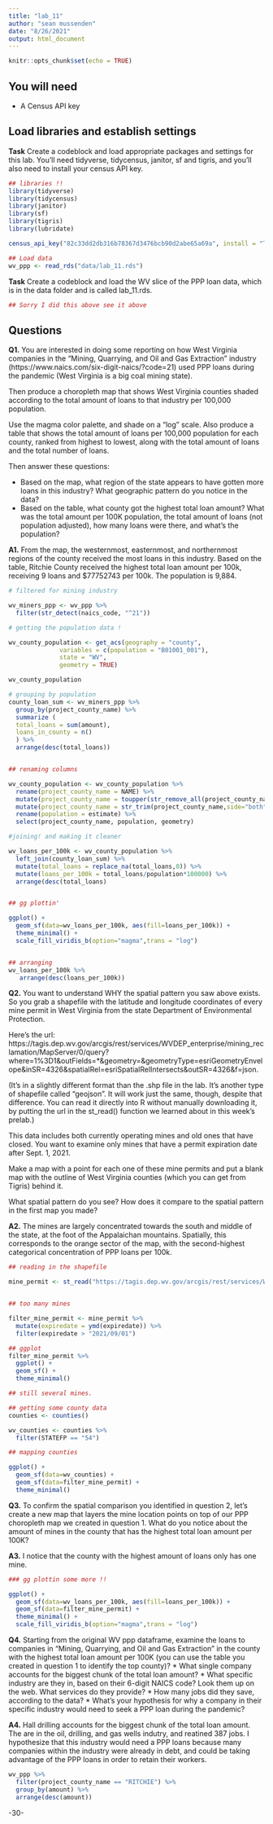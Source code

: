```yaml
---
title: "lab_11"
author: "sean mussenden"
date: "8/26/2021"
output: html_document
---
```


```r
knitr::opts_chunk$set(echo = TRUE)
```

## You will need

* A Census API key

## Load libraries and establish settings

**Task** Create a codeblock and load appropriate packages and settings for this lab. You'll need tidyverse, tidycensus, janitor, sf and tigris, and you'll also need to install your census API key.

``` r

## libraries !!
library(tidyverse)
library(tidycensus)
library(janitor)
library(sf)
library(tigris)
library(lubridate)

census_api_key("82c33dd2db316b78367d3476bcb90d2abe65a69a", install = "TRUE", overwrite = TRUE)

## Load data
wv_ppp <- read_rds("data/lab_11.rds")


```

**Task** Create a codeblock and load the WV slice of the PPP loan data, which is in the data folder and is called lab_11.rds.

``` r
## Sorry I did this above see it above
```

## Questions 

**Q1.** You are interested in doing some reporting on how West Virginia companies in the "Mining, Quarrying, and Oil and Gas Extraction" industry (https://www.naics.com/six-digit-naics/?code=21) used PPP loans during the pandemic (West Virginia is a big coal mining state).  

Then produce a choropleth map that shows West Virginia counties shaded according to the total amount of loans to that industry per 100,000 population. 

Use the magma color palette, and shade on a "log" scale. Also produce a table that shows the total amount of loans per 100,000 population for each county, ranked from highest to lowest, along with the total amount of loans and the total number of loans. 

Then answer these questions:

* Based on the map, what region of the state appears to have gotten more loans in this industry? What geographic pattern do you notice in the data?
* Based on the table, what county got the highest total loan amount? What was the total amount per 100K population, the total amount of loans (not population adjusted), how many loans were there, and what's the population?

**A1.** 
From the map, the westernmost, easternmost, and northernmost regions of the county received the most loans in this industry. Based on the table, Ritchie County received the highest total loan amount per 100k, receiving 9 loans and $77752743 per 100k. The population is 9,884.

``` r

# filtered for mining industry

wv_miners_ppp <- wv_ppp %>%
  filter(str_detect(naics_code, "^21")) 

# getting the population data !

wv_county_population <- get_acs(geography = "county", 
              variables = c(population = "B01001_001"), 
              state = "WV",
              geometry = TRUE)

wv_county_population

# grouping by population
county_loan_sum <- wv_miners_ppp %>%
  group_by(project_county_name) %>%
  summarize ( 
  total_loans = sum(amount),
  loans_in_county = n()
  ) %>%
  arrange(desc(total_loans))


## renaming columns

wv_county_population <- wv_county_population %>%
  rename(project_county_name = NAME) %>%
  mutate(project_county_name = toupper(str_remove_all(project_county_name,", West Virginia|County"))) %>%
  mutate(project_county_name = str_trim(project_county_name,side="both")) %>%
  rename(population = estimate) %>%
  select(project_county_name, population, geometry)

#joining! and making it cleaner

wv_loans_per_100k <- wv_county_population %>%
  left_join(county_loan_sum) %>%
  mutate(total_loans = replace_na(total_loans,0)) %>%
  mutate(loans_per_100k = total_loans/population*100000) %>%
  arrange(desc(total_loans) 


## gg plottin'

ggplot() + 
  geom_sf(data=wv_loans_per_100k, aes(fill=loans_per_100k)) + 
  theme_minimal() +
  scale_fill_viridis_b(option="magma",trans = "log") 


## arranging
wv_loans_per_100k %>%
   arrange(desc(loans_per_100k))

```


**Q2.** You want to understand WHY the spatial pattern you saw above exists.  So you grab a shapefile with the latitude and longitude coordinates of every mine permit in West Virginia from the state Department of Environmental Protection. 

Here's the url: https://tagis.dep.wv.gov/arcgis/rest/services/WVDEP_enterprise/mining_reclamation/MapServer/0/query?where=1%3D1&outFields=*&geometry=&geometryType=esriGeometryEnvelope&inSR=4326&spatialRel=esriSpatialRelIntersects&outSR=4326&f=json. 

(It's in a slightly different format than the .shp file in the lab. It's another type of shapefile called "geojson".  It will work just the same, though, despite that difference. You can read it directly into R without manually downloading it, by putting the url in the st_read() function we learned about in this week's prelab.) 

This data includes both currently operating mines and old ones that have closed.  You want to examine only mines that have a permit expiration date after Sept. 1, 2021. 

Make a map with a point for each one of these mine permits and put a blank map with the outline of West Virginia counties (which you can get from Tigris) behind it. 

What spatial pattern do you see? How does it compare to the spatial pattern in the first map you made?

**A2.** The mines are largely concentrated towards the south and middle of the state, at the foot of the Appalaichan mountains. Spatially, this corresponds to the orange sector of the map, with the second-highest categorical concentration of PPP loans per 100k. 

``` r

## reading in the shapefile

mine_permit <- st_read("https://tagis.dep.wv.gov/arcgis/rest/services/WVDEP_enterprise/mining_reclamation/MapServer/0/query?where=1%3D1&outFields=*&geometry=&geometryType=esriGeometryEnvelope&inSR=4326&spatialRel=esriSpatialRelIntersects&outSR=4326&f=json")


## too many mines

filter_mine_permit <- mine_permit %>%
  mutate(expiredate = ymd(expiredate)) %>%
  filter(expiredate > "2021/09/01")

## ggplot
filter_mine_permit %>%
  ggplot() + 
  geom_sf() + 
  theme_minimal()

## still several mines. 

## getting some county data
counties <- counties() 

wv_counties <- counties %>%
  filter(STATEFP == "54")

## mapping counties

ggplot() + 
  geom_sf(data=wv_counties) + 
  geom_sf(data=filter_mine_permit) +
  theme_minimal()

```

**Q3.** To confirm the spatial comparison you identified in question 2, let's create a new map that layers the mine location points on top of our PPP choropleth map we created in question 1. What do you notice about the amount of mines in the county that has the highest total loan amount per 100K?

**A3.** I notice that the county with the highest amount of loans only has one mine. 

``` r

### gg plottin some more !!

ggplot() + 
  geom_sf(data=wv_loans_per_100k, aes(fill=loans_per_100k)) + 
  geom_sf(data=filter_mine_permit) +
  theme_minimal() +
  scale_fill_viridis_b(option="magma",trans = "log") 


```

**Q4.** Starting from the original WV ppp dataframe, examine the loans to companies in "Mining, Quarrying, and Oil and Gas Extraction" in the county with the highest total loan amount per 100K (you can use the table you created in question 1 to identify the top county)?
* What single company accounts for the biggest chunk of the total loan amount? 
* What specific industry are they in, based on their 6-digit NAICS code? Look them up on the web. What services do they provide?
* How many jobs did they save, according to the data?
* What's your hypothesis for why a company in their specific industry would need to seek a PPP loan during the pandemic?

**A4.** Hall drilling accounts for the biggest chunk of the total loan amount. The are in the oil, drilling, and gas wells indutry, and reatined 387 jobs. I hypothesize that this industry would need a PPP loans because many companies within the industry were already in debt, and could be taking advantage of the PPP loans in order to retain their workers. 

``` r

wv_ppp %>%
  filter(project_county_name == "RITCHIE") %>%
  group_by(amount) %>%
  arrange(desc(amount))

```

-30-
